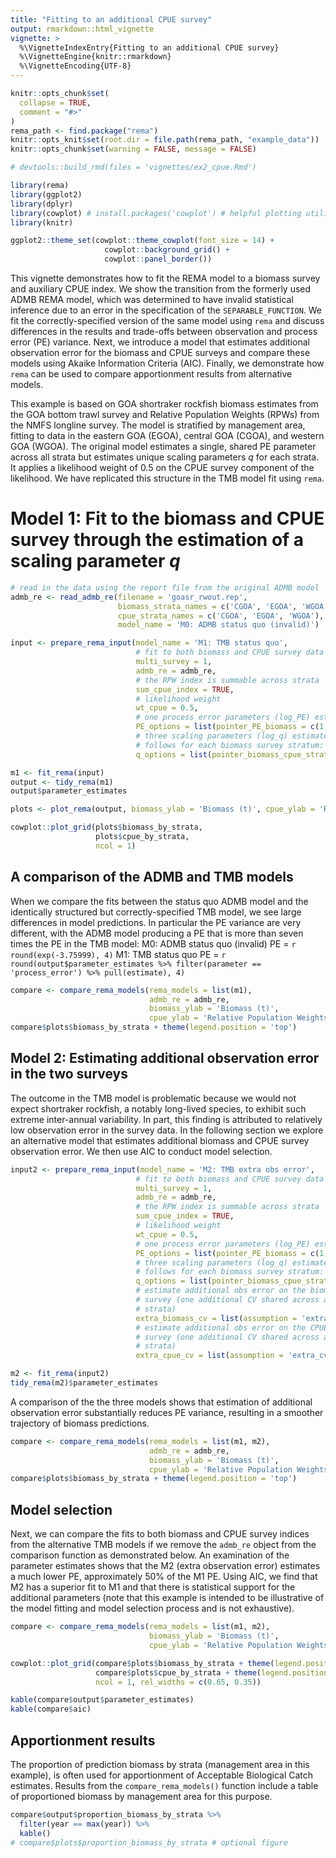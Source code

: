 ```yaml
---
title: "Fitting to an additional CPUE survey"
output: rmarkdown::html_vignette
vignette: >
  %\VignetteIndexEntry{Fitting to an additional CPUE survey}
  %\VignetteEngine{knitr::rmarkdown}
  %\VignetteEncoding{UTF-8}
---
```


```r
knitr::opts_chunk$set(
  collapse = TRUE,
  comment = "#>"
)
rema_path <- find.package("rema")
knitr::opts_knit$set(root.dir = file.path(rema_path, "example_data"))
knitr::opts_chunk$set(warning = FALSE, message = FALSE)

# devtools::build_rmd(files = 'vignettes/ex2_cpue.Rmd')
```

```r
library(rema)
library(ggplot2)
library(dplyr)
library(cowplot) # install.packages('cowplot') # helpful plotting utilities
library(knitr)

ggplot2::theme_set(cowplot::theme_cowplot(font_size = 14) +
                     cowplot::background_grid() +
                     cowplot::panel_border())

```

This vignette demonstrates how to fit the REMA model to a biomass survey and auxiliary CPUE index. We show the transition from the formerly used ADMB REMA model, which was determined to have invalid statistical inference due to an error in the specification of the `SEPARABLE_FUNCTION`. We fit the correctly-specified version of the same model using `rema` and discuss differences in the results and trade-offs between observation and process error (PE) variance. Next, we introduce a model that estimates additional observation error for the biomass and CPUE surveys and compare these models using Akaike Information Criteria (AIC). Finally, we demonstrate how `rema` can be used to compare apportionment results from alternative models.

This example is based on GOA shortraker rockfish biomass estimates from the GOA bottom trawl survey and Relative Population Weights (RPWs) from the NMFS longline survey. The model is stratified by management area, fitting to data in the eastern GOA (EGOA), central GOA (CGOA), and western GOA (WGOA). The original model estimates a single, shared PE parameter across all strata but estimates unique scaling parameters $q$ for each strata. It applies a likelihood weight of 0.5 on the CPUE survey component of the likelihood. We have replicated this structure in the TMB model fit using `rema`.

# Model 1: Fit to the biomass and CPUE survey through the estimation of a scaling parameter $q$
```r
# read in the data using the report file from the original ADMB model
admb_re <- read_admb_re(filename = 'goasr_rwout.rep',
                        biomass_strata_names = c('CGOA', 'EGOA', 'WGOA'),
                        cpue_strata_names = c('CGOA', 'EGOA', 'WGOA'),
                        model_name = 'M0: ADMB status quo (invalid)')

input <- prepare_rema_input(model_name = 'M1: TMB status quo',
                            # fit to both biomass and CPUE survey data
                            multi_survey = 1, 
                            admb_re = admb_re,
                            # the RPW index is summable across strata
                            sum_cpue_index = TRUE,
                            # likelihood weight 
                            wt_cpue = 0.5,
                            # one process error parameters (log_PE) estimated
                            PE_options = list(pointer_PE_biomass = c(1, 1, 1)),
                            # three scaling parameters (log_q) estimated, indexed as
                            # follows for each biomass survey stratum:
                            q_options = list(pointer_biomass_cpue_strata = c(1, 2, 3)))

m1 <- fit_rema(input)
output <- tidy_rema(m1)
output$parameter_estimates

plots <- plot_rema(output, biomass_ylab = 'Biomass (t)', cpue_ylab = 'Relative Population Weights')

cowplot::plot_grid(plots$biomass_by_strata,
                   plots$cpue_by_strata,
                   ncol = 1)
```

## A comparison of the ADMB and TMB models

When we compare the fits between the status quo ADMB model and the identically structured but correctly-specified TMB model, we see large differences in model predictions. In particular the PE variance are very different, with the ADMB model producing a PE that is more than seven times the PE in the TMB model:
M0: ADMB status quo (invalid) PE = `r round(exp(-3.75999), 4)`
M1: TMB status quo PE = `r round(output$parameter_estimates %>% filter(parameter == 'process_error') %>% pull(estimate), 4)`

```r
compare <- compare_rema_models(rema_models = list(m1),
                               admb_re = admb_re,
                               biomass_ylab = 'Biomass (t)',
                               cpue_ylab = 'Relative Population Weights')
compare$plots$biomass_by_strata + theme(legend.position = 'top')
```

## Model 2: Estimating additional observation error in the two surveys

The outcome in the TMB model is problematic because we would not expect shortraker rockfish, a notably long-lived species, to exhibit such extreme inter-annual variability. In part, this finding is attributed to relatively low observation error in the survey data. In the following section we explore an alternative model that estimates additional biomass and CPUE survey observation error. We then use AIC to conduct model selection. 

```r

input2 <- prepare_rema_input(model_name = 'M2: TMB extra obs error',
                            # fit to both biomass and CPUE survey data
                            multi_survey = 1, 
                            admb_re = admb_re,
                            # the RPW index is summable across strata
                            sum_cpue_index = TRUE,
                            # likelihood weight 
                            wt_cpue = 0.5,
                            # one process error parameters (log_PE) estimated
                            PE_options = list(pointer_PE_biomass = c(1, 1, 1)),
                            # three scaling parameters (log_q) estimated, indexed as
                            # follows for each biomass survey stratum:
                            q_options = list(pointer_biomass_cpue_strata = c(1, 2, 3)),
                            # estimate additional obs error on the biomass
                            # survey (one additional CV shared across all 3
                            # strata)
                            extra_biomass_cv = list(assumption = 'extra_cv'),
                            # estimate additional obs error on the CPUE
                            # survey (one additional CV shared across all 3
                            # strata)
                            extra_cpue_cv = list(assumption = 'extra_cv'))

m2 <- fit_rema(input2)
tidy_rema(m2)$parameter_estimates

```

A comparison of the the three models shows that estimation of additional observation error substantially reduces PE variance, resulting in a smoother trajectory of biomass predictions.

```r

compare <- compare_rema_models(rema_models = list(m1, m2),
                               admb_re = admb_re,
                               biomass_ylab = 'Biomass (t)',
                               cpue_ylab = 'Relative Population Weights')
compare$plots$biomass_by_strata + theme(legend.position = 'top')

```

## Model selection 

Next, we can compare the fits to both biomass and CPUE survey indices from the alternative TMB models if we remove the `admb_re` object from the comparison function as demonstrated below. An examination of the parameter estimates shows that the M2 (extra observation error) estimates a much lower PE, approximately 50% of the M1 PE. Using AIC, we find that M2 has a superior fit to M1 and that there is statistical support for the additional parameters (note that this example is intended to be illustrative of the model fitting and model selection process and is not exhaustive).

```r

compare <- compare_rema_models(rema_models = list(m1, m2),
                               biomass_ylab = 'Biomass (t)',
                               cpue_ylab = 'Relative Population Weights')

cowplot::plot_grid(compare$plots$biomass_by_strata + theme(legend.position = 'top'),
                   compare$plots$cpue_by_strata + theme(legend.position = 'none'),
                   ncol = 1, rel_widths = c(0.65, 0.35))

kable(compare$output$parameter_estimates)
kable(compare$aic)
```

## Apportionment results

The proportion of prediction biomass by strata (management area in this example), is often used for apportionment of Acceptable Biological Catch estimates. Results from the `compare_rema_models()` function include a table of proportioned biomass by management area for this purpose.

```r
compare$output$proportion_biomass_by_strata %>% 
  filter(year == max(year)) %>% 
  kable()
# compare$plots$proportion_biomass_by_strata # optional figure
```
